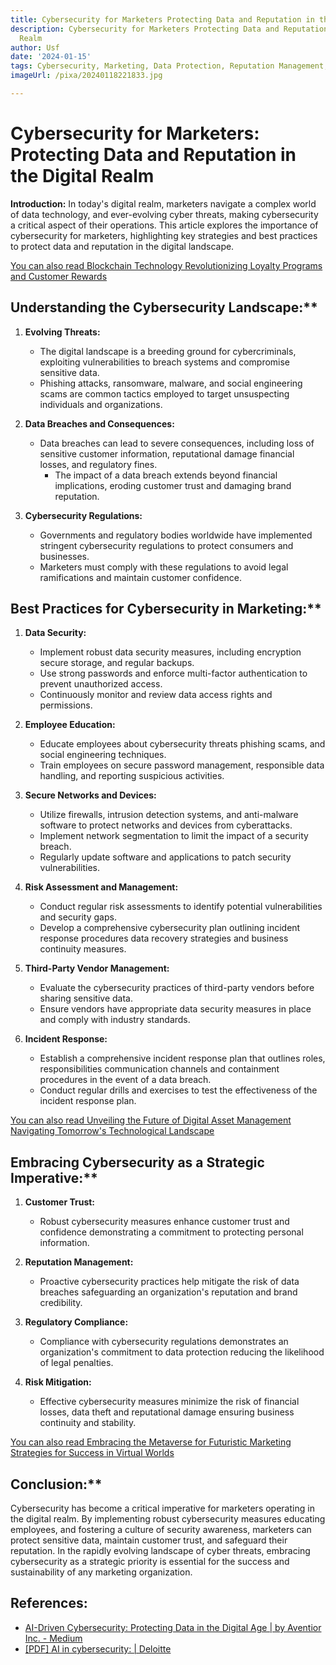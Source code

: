 ```yaml
---
title: Cybersecurity for Marketers Protecting Data and Reputation in the Digital Realm
description: Cybersecurity for Marketers Protecting Data and Reputation in the Digital
  Realm
author: Usf
date: '2024-01-15'
tags: Cybersecurity, Marketing, Data Protection, Reputation Management, Digital Realm
imageUrl: /pixa/20240118221833.jpg

---
```

# Cybersecurity  for Marketers: Protecting  Data and Reputation in the Digital Realm #

**Introduction:**
In today's digital realm, marketers navigate a complex world of data technology, and ever-evolving cyber  threats, making cybersecurity  a critical aspect of  their operations. This article explores the importance of cybersecurity for marketers, highlighting key strategies and best practices to protect data and reputation in the digital landscape.

[You can also read Blockchain Technology Revolutionizing Loyalty Programs and Customer Rewards](Blockchain%20Technology%20Revolutionizing%20Loyalty%20Programs%20and%20Customer%20Rewards)


## Understanding the Cybersecurity  Landscape:**

1. **Evolving Threats:**
   - The digital landscape is a breeding ground for  cybercriminals,  exploiting vulnerabilities to breach systems and compromise sensitive data.
    - Phishing attacks, ransomware, malware, and social engineering scams are common tactics  employed to target unsuspecting individuals and organizations.

2. **Data  Breaches and Consequences:**
   - Data breaches can lead to severe  consequences, including loss of sensitive customer information, reputational damage financial losses, and regulatory  fines.
      - The  impact of  a data breach extends beyond financial implications,  eroding customer trust  and damaging brand reputation.

3. **Cybersecurity Regulations:**
   - Governments and regulatory bodies worldwide have implemented stringent cybersecurity regulations to protect consumers and businesses.
   - Marketers must comply with these regulations to avoid legal  ramifications and maintain customer confidence.

## Best Practices for Cybersecurity in  Marketing:**

1. **Data  Security:**
   - Implement robust data security measures,  including encryption secure storage, and regular backups.
    - Use strong passwords and enforce multi-factor authentication to prevent unauthorized access.
   - Continuously monitor and review data access rights and permissions.

2. **Employee Education:**
    - Educate employees about cybersecurity threats phishing  scams, and social engineering  techniques.
   - Train employees on secure password management, responsible data handling, and reporting suspicious activities.

3. **Secure Networks and Devices:**
   -  Utilize firewalls, intrusion detection systems, and anti-malware software to protect  networks and devices from cyberattacks.
   - Implement network segmentation to limit the impact of a security breach.
    - Regularly update software and applications to patch security vulnerabilities.

4. **Risk Assessment and Management:**
   - Conduct regular risk assessments to identify potential  vulnerabilities and security gaps.
    - Develop a comprehensive cybersecurity plan outlining incident response procedures data  recovery strategies and business  continuity measures.

5. **Third-Party Vendor Management:**
   - Evaluate the cybersecurity practices  of  third-party vendors before sharing sensitive data.
   - Ensure  vendors have appropriate data  security measures in place and  comply with industry standards.

6. **Incident Response:**
    - Establish a comprehensive incident response plan that outlines roles, responsibilities communication channels and containment procedures in the event of a data breach.
   - Conduct regular drills and exercises to test the effectiveness of the incident response plan.

[You can also read Unveiling the Future of Digital Asset Management Navigating Tomorrow's  Technological Landscape](Unveiling%20the%20Future%20of%20Digital%20Asset%20Management%20Navigating%20Tomorrow%27s%20Technological%20Landscape)


##  Embracing Cybersecurity as a Strategic Imperative:**

1. **Customer Trust:**
    - Robust cybersecurity measures enhance customer trust and confidence  demonstrating a commitment to protecting personal information.

2. **Reputation Management:**
    - Proactive  cybersecurity practices help mitigate the risk of data breaches safeguarding an organization's reputation and brand  credibility.

3. **Regulatory Compliance:**
   - Compliance with cybersecurity  regulations demonstrates an organization's commitment  to data protection reducing the likelihood of legal penalties.

4. **Risk  Mitigation:**
    - Effective cybersecurity  measures minimize the risk of financial losses, data theft and reputational damage  ensuring  business continuity and stability.

[You can also read Embracing the Metaverse for Futuristic Marketing Strategies for Success in Virtual Worlds](Embracing%20the%20Metaverse%20for%20Futuristic%20Marketing%20Strategies%20for%20Success%20in%20Virtual%20Worlds)


## Conclusion:**
Cybersecurity  has become a critical imperative for marketers operating in  the digital realm. By implementing robust cybersecurity measures educating employees,  and fostering a culture of security awareness, marketers can protect sensitive data, maintain customer trust, and safeguard their reputation. In the rapidly evolving landscape of cyber threats, embracing cybersecurity as a strategic  priority is essential for the  success and  sustainability  of any marketing  organization.

## References:
- [AI-Driven Cybersecurity: Protecting Data in the Digital Age | by Aventior Inc. - Medium](https://medium.com/@info-957/ai-driven-cybersecurity-protecting-data-in-the-digital-age-db43ed95cb3c)
- [[PDF] AI in cybersecurity: | Deloitte](https://www2.deloitte.com/content/dam/Deloitte/xe/Documents/About-Deloitte/mepovdocuments/me-pov-issue-42/ai-in-cybersecurity_mepov.pdf)
